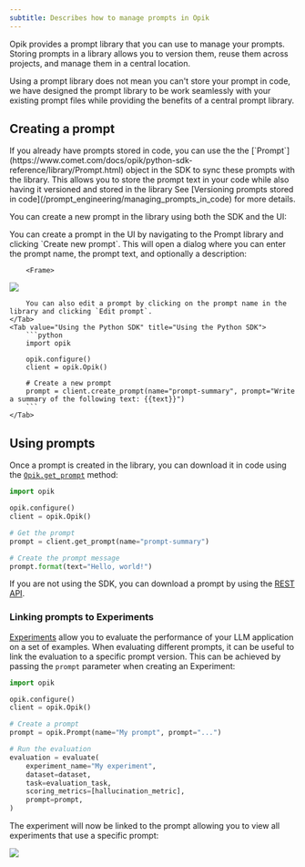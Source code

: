 ```yaml
---
subtitle: Describes how to manage prompts in Opik
---
```


Opik provides a prompt library that you can use to manage your prompts. Storing prompts in a library allows you to version them, reuse them across projects, and manage them in a central location.

Using a prompt library does not mean you can't store your prompt in code, we have designed the prompt library to be work seamlessly with your existing prompt files while providing the benefits of a central prompt library.

## Creating a prompt

<Tip>
  If you already have prompts stored in code, you can use the the
  [`Prompt`](https://www.comet.com/docs/opik/python-sdk-reference/library/Prompt.html) object in the SDK to sync these
  prompts with the library. This allows you to store the prompt text in your code while also having it versioned and
  stored in the library See [Versioning prompts stored in code](/prompt_engineering/managing_prompts_in_code) for more
  details.
</Tip>

You can create a new prompt in the library using both the SDK and the UI:

<Tabs>
    <Tab value="Using the UI" title="Using the UI">
        You can create a prompt in the UI by navigating to the Prompt library and clicking `Create new prompt`. This will open a dialog where you can enter the prompt name, the prompt text, and optionally a description:

        <Frame>

<img src="/img/prompt_engineering/prompt_library.png" />
</Frame>

        You can also edit a prompt by clicking on the prompt name in the library and clicking `Edit prompt`.
    </Tab>
    <Tab value="Using the Python SDK" title="Using the Python SDK">
        ```python
        import opik

        opik.configure()
        client = opik.Opik()

        # Create a new prompt
        prompt = client.create_prompt(name="prompt-summary", prompt="Write a summary of the following text: {{text}}")
        ```
    </Tab>

</Tabs>

## Using prompts

Once a prompt is created in the library, you can download it in code using the [`Opik.get_prompt`](https://www.comet.com/docs/opik/python-sdk-reference/Opik.html#opik.Opik.get_prompt) method:

```python
import opik

opik.configure()
client = opik.Opik()

# Get the prompt
prompt = client.get_prompt(name="prompt-summary")

# Create the prompt message
prompt.format(text="Hello, world!")
```

If you are not using the SDK, you can download a prompt by using the [REST API](/reference/rest-api/overview).

### Linking prompts to Experiments

[Experiments](/evaluation/evaluate_your_llm) allow you to evaluate the performance of your LLM application on a set of examples. When evaluating
different prompts, it can be useful to link the evaluation to a specific prompt version. This can be achieved by passing the `prompt` parameter when
creating an Experiment:

```python
import opik

opik.configure()
client = opik.Opik()

# Create a prompt
prompt = opik.Prompt(name="My prompt", prompt="...")

# Run the evaluation
evaluation = evaluate(
    experiment_name="My experiment",
    dataset=dataset,
    task=evaluation_task,
    scoring_metrics=[hallucination_metric],
    prompt=prompt,
)
```

The experiment will now be linked to the prompt allowing you to view all experiments that use a specific prompt:

<Frame>
  <img src="/img/evaluation/linked_prompt.png" />
</Frame>
